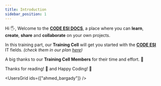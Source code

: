 ```yaml
---
title: Introduction
sidebar_position: 1
---
```



Hi 🖐️, Welcome to the **[CODE ESI DOCS](https://docs.codeesi.com/)**, a place where you can **learn**, **create**, **share** and **collaborate** on your own projects.

In this training part, our **Training Cell** will get you started with the **[CODE ESI](https://codeesi.com/)** IT fields. _(check them in our plan [here](https://codeesi.com/))_

A big thanks to our **Training Cell Members** for their time and effort. 🙏

Thanks for reading! 🙌 and Happy Coding! 🚀

<UsersGrid ids={["ahmed_bargady"]} />
